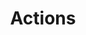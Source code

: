 ---
title: "Actions"
description: "Description of your new file."
icon: "share-nodes"
sidebarTitle: "Actions"
---